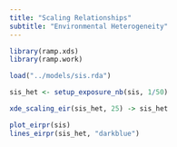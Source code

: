 ```yaml
---
title: "Scaling Relationships"
subtitle: "Environmental Heterogeneity"
---
```


```r
library(ramp.xds)
library(ramp.work)
```

```r
load("../models/sis.rda")
```

```r
sis_het <- setup_exposure_nb(sis, 1/50)
```

```r
xde_scaling_eir(sis_het, 25) -> sis_het
```

```r
plot_eirpr(sis)
lines_eirpr(sis_het, "darkblue")
```
